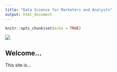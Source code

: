```yaml
---
title: "Data Science for Marketers and Analysts"
output: html_document
---
```


```r
knitr::opts_chunk$set(echo = TRUE)
```

![](images/cartoon-fpo.png)

## Welcome...

This site is...
